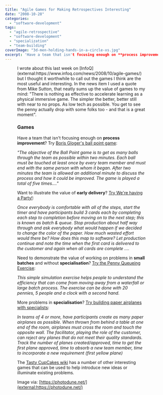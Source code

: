 ```yaml
---
title: "Agile Games for Making Retrospectives Interesting"
date: "2008-10-28"
categories: 
  - "software-development"
tags: 
  - "agile-retrospective"
  - "software-development"
  - "specialization"
  - "team-building"
coverImage: "3d-men-holding-hands-in-a-circle-xs.jpg"
excerpt: 'Have a team that isn't focusing enough on **process improvement**? Try [Boris Gloger's'
---
```




<Figure
  src={3dMenHoldingHandsInACircleXs}
  alt="3D men holding hands in a circle. - image by PhotoDune"
  caption="3D men holding hands in a circle. - image by PhotoDune"
/>
 I wrote about this last week on [InfoQ](external:https://www.infoq.com/news/2008/10/agile-games/) but I thought it worthwhile to call out the games I think are the most useful and interesting. In the news item I used a quote from Mike Sutton, that neatly sums up the value of games to my mind: "There is nothing as effective to accelerate learning as a physical immersive game. The simpler the better, better still with near to no props. As low tech as possible. You get to see the penny actually drop with some folks too - and that is a great moment".

### Games

Have a team that isn't focusing enough on **process improvement**? Try [Boris Gloger's ball point game](external:https://www.infoq.com/news/2008/10/agile-games/):

_"The objective of the Ball Point game is to get as many balls through the team as possible within two minutes. Each ball must be touched at least once by every team member and must end with the same person with whom it began. After two minutes the team is allowed an additional minute to discuss the process and how it could be improved. The game is played a total of five times...."_

Want to illustrate the value of **early delivery**? [Try We're having a Party!](external:https://tastycupcakes.org/2009/06/were-having-a-party/):

_Once everybody is comfortable with all of the steps, start the timer and have participants build 3 cards each by completing each step to completion before moving on to the next step; this is known as batch & queue. Stop production about half way through and ask everybody what would happen if we decided to change the color of the paper. How much wasted effort would there be? How does this map to software? Let production continue and note the time when the first card is delivered to the customer and again when all cards are complete ...._

Need to demonstrate the value of working on problems in **small batches** and without **specialisation**? [Try the Penny Queueing Exercise](external:https://www.agileadvice.com/2005/12/19/uncategorized/penny-queueing-exercise-lean-process/#:~:text=The%20exercise%20simulates%20processing%20work,the%20process%20and%20times%20it.):

_This simple simulation exercise helps people to understand the efficiency that can come from moving away from a waterfall or large batch process. The exercise can be done with 20 pennies, 5 people and a clock with a second hand._

More problems in **specialisation**? [Try building paper airplanes with specialists](external:https://tastycupcakes.org/2009/06/you-are-not-in-control/):

_In teams of 4 or more, have participants create as many paper airplanes as possible. When thrown from behind a table at one end of the room, airplanes must cross the room and touch the opposite wall. The facilitator, playing the role of the customer, can reject any planes that do not meet their quality standards. Track the number of planes created/approved, time to get the first plane approved, time to absorb a new team member, time to incorporate a new requirement (first yellow plane)_

The [Tasty CupCakes wiki](external:https://www.tastycupcakes.org/) has a number of other interesting games that can be used to help introduce new ideas or illuminate existing problems.

Image via: [https://photodune.net/](external:https://photodune.net/)

